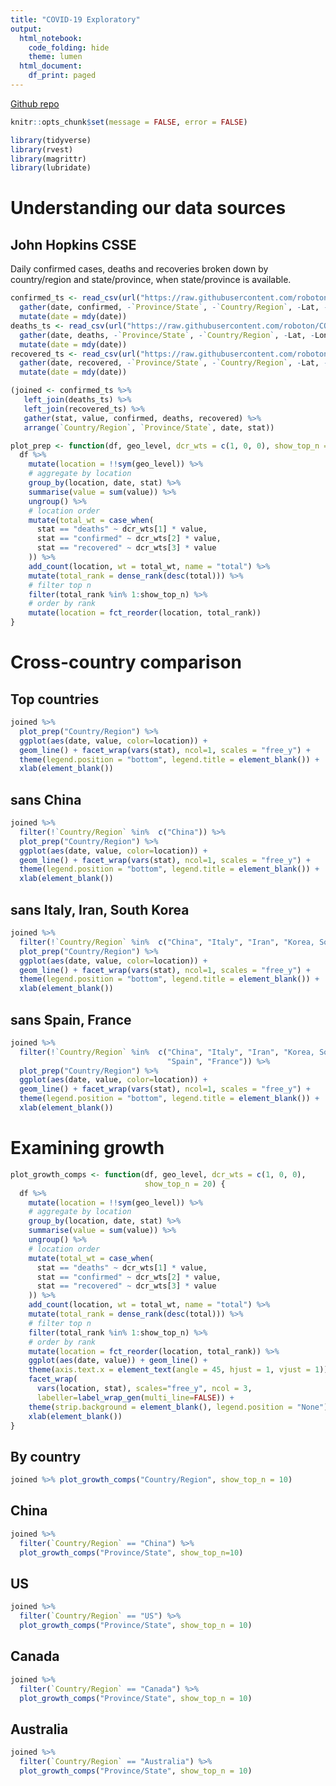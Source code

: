 ```yaml
---
title: "COVID-19 Exploratory"
output:
  html_notebook:
    code_folding: hide
    theme: lumen
  html_document:
    df_print: paged
---
```


[Github repo](https://github.com/roboton/covid-19_meta)

```r
knitr::opts_chunk$set(message = FALSE, error = FALSE)

library(tidyverse)
library(rvest)
library(magrittr)
library(lubridate)
```

# Understanding our data sources

## John Hopkins CSSE

Daily confirmed cases, deaths and recoveries broken down by country/region and state/province, when state/province is available.

```r
confirmed_ts <- read_csv(url("https://raw.githubusercontent.com/roboton/COVID-19/master/csse_covid_19_data/csse_covid_19_time_series/time_series_19-covid-Confirmed.csv")) %>%
  gather(date, confirmed, -`Province/State`, -`Country/Region`, -Lat, -Long) %>%
  mutate(date = mdy(date))
deaths_ts <- read_csv(url("https://raw.githubusercontent.com/roboton/COVID-19/master/csse_covid_19_data/csse_covid_19_time_series/time_series_19-covid-Deaths.csv")) %>%
  gather(date, deaths, -`Province/State`, -`Country/Region`, -Lat, -Long) %>%
  mutate(date = mdy(date))
recovered_ts <- read_csv(url("https://raw.githubusercontent.com/roboton/COVID-19/master/csse_covid_19_data/csse_covid_19_time_series/time_series_19-covid-Recovered.csv")) %>%
  gather(date, recovered, -`Province/State`, -`Country/Region`, -Lat, -Long) %>%
  mutate(date = mdy(date))

(joined <- confirmed_ts %>%
   left_join(deaths_ts) %>%
   left_join(recovered_ts) %>%
   gather(stat, value, confirmed, deaths, recovered) %>%
   arrange(`Country/Region`, `Province/State`, date, stat))
```
```r
plot_prep <- function(df, geo_level, dcr_wts = c(1, 0, 0), show_top_n = 10) {
  df %>%
    mutate(location = !!sym(geo_level)) %>%
    # aggregate by location
    group_by(location, date, stat) %>%
    summarise(value = sum(value)) %>%
    ungroup() %>%
    # location order
    mutate(total_wt = case_when(
      stat == "deaths" ~ dcr_wts[1] * value,
      stat == "confirmed" ~ dcr_wts[2] * value,
      stat == "recovered" ~ dcr_wts[3] * value
    )) %>%
    add_count(location, wt = total_wt, name = "total") %>%
    mutate(total_rank = dense_rank(desc(total))) %>%
    # filter top n
    filter(total_rank %in% 1:show_top_n) %>%
    # order by rank
    mutate(location = fct_reorder(location, total_rank)) 
}
```

# Cross-country comparison {.tabset .tabset-fade .tabset-pills}

## Top countries

```r
joined %>%
  plot_prep("Country/Region") %>%
  ggplot(aes(date, value, color=location)) +
  geom_line() + facet_wrap(vars(stat), ncol=1, scales = "free_y") +
  theme(legend.position = "bottom", legend.title = element_blank()) +
  xlab(element_blank())
```

## sans China

```r
joined %>%
  filter(!`Country/Region` %in%  c("China")) %>%
  plot_prep("Country/Region") %>%
  ggplot(aes(date, value, color=location)) +
  geom_line() + facet_wrap(vars(stat), ncol=1, scales = "free_y") +
  theme(legend.position = "bottom", legend.title = element_blank()) +
  xlab(element_blank())
```

## sans Italy, Iran, South Korea

```r
joined %>%
  filter(!`Country/Region` %in%  c("China", "Italy", "Iran", "Korea, South")) %>%
  plot_prep("Country/Region") %>%
  ggplot(aes(date, value, color=location)) +
  geom_line() + facet_wrap(vars(stat), ncol=1, scales = "free_y") +
  theme(legend.position = "bottom", legend.title = element_blank()) +
  xlab(element_blank())
```

## sans Spain, France

```r
joined %>%
  filter(!`Country/Region` %in%  c("China", "Italy", "Iran", "Korea, South",
                                   "Spain", "France")) %>%
  plot_prep("Country/Region") %>%
  ggplot(aes(date, value, color=location)) +
  geom_line() + facet_wrap(vars(stat), ncol=1, scales = "free_y") +
  theme(legend.position = "bottom", legend.title = element_blank()) +
  xlab(element_blank())
```

# Examining growth {.tabset .tabset-fade .tabset-pills}

```r
plot_growth_comps <- function(df, geo_level, dcr_wts = c(1, 0, 0),
                              show_top_n = 20) {
  df %>%
    mutate(location = !!sym(geo_level)) %>%
    # aggregate by location
    group_by(location, date, stat) %>%
    summarise(value = sum(value)) %>%
    ungroup() %>%
    # location order
    mutate(total_wt = case_when(
      stat == "deaths" ~ dcr_wts[1] * value,
      stat == "confirmed" ~ dcr_wts[2] * value,
      stat == "recovered" ~ dcr_wts[3] * value
    )) %>%
    add_count(location, wt = total_wt, name = "total") %>%
    mutate(total_rank = dense_rank(desc(total))) %>%
    # filter top n
    filter(total_rank %in% 1:show_top_n) %>%
    # order by rank
    mutate(location = fct_reorder(location, total_rank)) %>%
    ggplot(aes(date, value)) + geom_line() +
    theme(axis.text.x = element_text(angle = 45, hjust = 1, vjust = 1)) +
    facet_wrap(
      vars(location, stat), scales="free_y", ncol = 3,
      labeller=label_wrap_gen(multi_line=FALSE)) +
    theme(strip.background = element_blank(), legend.position = "None") +
    xlab(element_blank())
}
```

## By country

```r
joined %>% plot_growth_comps("Country/Region", show_top_n = 10)
```

## China

```r
joined %>%
  filter(`Country/Region` == "China") %>%
  plot_growth_comps("Province/State", show_top_n=10)
```

## US

```r
joined %>%
  filter(`Country/Region` == "US") %>%
  plot_growth_comps("Province/State", show_top_n = 10)
```

## Canada

```r
joined %>%
  filter(`Country/Region` == "Canada") %>%
  plot_growth_comps("Province/State", show_top_n = 10)
```

## Australia

```r
joined %>%
  filter(`Country/Region` == "Australia") %>%
  plot_growth_comps("Province/State", show_top_n = 10)
```
